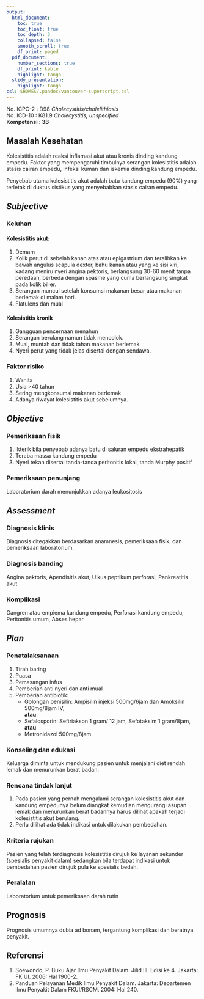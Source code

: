 ```yaml
---
output:
  html_document:
    toc: true
    toc_float: true
    toc_depth: 3
    collapsed: false
    smooth_scroll: true
    df_print: paged
  pdf_document:
    number_sections: true
    df_print: kable
    highlight: tango
  slidy_presentation:
    highlight: tango
csl: $HOME$/.pandoc/vancouver-superscript.csl
---
```


No. ICPC-2	: D98 *Cholecystitis/cholelithiasis*  
No. ICD-10	: K81.9 *Cholecystitis, unspecified*  
**Kompetensi	: 3B**

## Masalah Kesehatan

Kolesistitis adalah reaksi inflamasi akut atau kronis dinding kandung empedu.
Faktor yang mempengaruhi timbulnya serangan kolesistitis adalah stasis cairan
empedu, infeksi kuman dan iskemia dinding kandung empedu.

Penyebab utama kolesistitis akut adalah batu kandung empedu (90%) yang terletak
di duktus sistikus yang menyebabkan stasis cairan empedu.

## *Subjective*

### Keluhan

#### Kolesistitis akut:

1. Demam
2. Kolik perut di sebelah kanan atas atau epigastrium dan teralihkan ke bawah
   angulus scapula dexter, bahu kanan atau yang ke sisi kiri, kadang meniru
   nyeri angina pektoris, berlangsung 30-60 menit tanpa peredaan, berbeda
   dengan spasme yang cuma berlangsung singkat pada kolik bilier.
3. Serangan muncul setelah konsumsi makanan besar atau makanan berlemak di
   malam hari.
4. Flatulens dan mual

#### Kolesistitis kronik

1. Gangguan pencernaan menahun
2. Serangan berulang namun tidak mencolok.
3. Mual, muntah dan tidak tahan makanan berlemak
4. Nyeri perut yang tidak jelas disertai dengan sendawa.

### Faktor risiko

1. Wanita
2. Usia >40 tahun
3. Sering mengkonsumsi makanan berlemak
4. Adanya riwayat kolesistitis akut sebelumnya.

## *Objective*

### Pemeriksaan fisik

1. Ikterik bila penyebab adanya batu di saluran empedu ekstrahepatik
2. Teraba massa kandung empedu
3. Nyeri tekan disertai tanda-tanda peritonitis lokal, tanda Murphy positif

### Pemeriksaan penunjang

Laboratorium darah menunjukkan adanya leukositosis

## *Assessment*

### Diagnosis klinis

Diagnosis ditegakkan berdasarkan anamnesis, pemeriksaan fisik, dan pemeriksaan
laboratorium.

### Diagnosis banding

Angina pektoris, Apendisitis akut, Ulkus peptikum perforasi, Pankreatitis akut

### Komplikasi

Gangren atau empiema kandung empedu, Perforasi kandung empedu, Peritonitis
umum, Abses hepar

## *Plan*

### Penatalaksanaan

1. Tirah baring
2. Puasa
3. Pemasangan infus
4. Pemberian anti nyeri dan anti mual
5. Pemberian antibiotik:
   * Golongan penisilin: Ampisilin injeksi 500mg/6jam dan Amoksilin 500mg/8jam
     IV,  
     **atau**
   * Sefalosporin: Seftriakson 1 gram/ 12 jam, Sefotaksim 1 gram/8jam,
     **atau**
   * Metronidazol 500mg/8jam

### Konseling dan edukasi

Keluarga diminta untuk mendukung pasien untuk menjalani diet rendah lemak dan
menurunkan berat badan.

### Rencana tindak lanjut

1. Pada pasien yang pernah mengalami serangan kolesistitis akut dan kandung
   empedunya belum diangkat kemudian mengurangi asupan lemak dan menurunkan
   berat badannya harus dilihat apakah terjadi kolesistitis akut berulang.
2. Perlu dilihat ada tidak indikasi untuk dilakukan pembedahan.

### Kriteria rujukan

Pasien yang telah terdiagnosis kolesistitis dirujuk ke layanan sekunder
(spesialis penyakit dalam) sedangkan bila terdapat indikasi untuk pembedahan
pasien dirujuk pula ke spesialis bedah.

### Peralatan

Laboratorium untuk pemeriksaan darah rutin

## Prognosis

Prognosis umumnya dubia ad bonam, tergantung komplikasi dan beratnya penyakit.

## Referensi
1. Soewondo, P. Buku Ajar Ilmu Penyakit Dalam. Jilid III. Edisi ke 4. Jakarta:
   FK UI. 2006: Hal 1900-2.
2. Panduan Pelayanan Medik Ilmu Penyakit Dalam. Jakarta: Departemen Ilmu
   Penyakit Dalam FKUI/RSCM. 2004: Hal 240.
